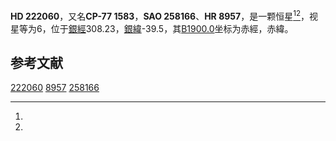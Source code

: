 {{Starbox begin
| name = HD 222060
}}
{{Starbox observe
| epoch = [[J2000.0|J2000.0]]
| constell = {{星座名待查}}<ref name=SIMBAD>{{cite web
 | url=http://simbad.u-strasbg.fr/simbad/sim-id?Ident=HR+8957
 | title =Pulsating variable Star
 | publisher=Centre de Données astronomiques de Strasbourg
 | work=SIMBAD
 | accessdate=2012-07-13}}</ref><ref name=DATA>{{cite web
 | url=http://vizier.u-strasbg.fr/viz-bin/VizieR-5?-out.add=.&-source=5050&-corr=PK=HR&-out.max=9999&HR=8957
 | title=VizieR Detailed Page
 | accessdate=2012-07-13
 | archive-date=2016-03-05
 | archive-url=https://web.archive.org/web/20160305021602/http://vizier.u-strasbg.fr/viz-bin/VizieR-5?-out.add=.&-source=5050&-corr=PK=HR&-out.max=9999&HR=8957
 | dead-url=no
 }}</ref>
| 星官 = 
| ra = {{RA|23|38|24.1}}<ref name=SIMBAD /><ref name=DATA />
| dec = {{DEC|-76|52|12}}<ref name=SIMBAD /><ref name=DATA />
| appmag_v = 6<ref name=SIMBAD /><ref name=DATA />
}}
{{Starbox character
| class = K0-2III<ref name=SIMBAD /><ref name=DATA />
| b-v = 0.9<ref name=SIMBAD /><ref name=DATA />
| u-b = 0.65<ref name=SIMBAD /><ref name=DATA />
| r-i = <ref name=SIMBAD /><ref name=DATA />
| variable = 
}}
{{Starbox astrometry
| radial_v = 0.65
| prop_mo_ra = 2
| parallax = 
| p_error = 
}}
{{Starbox catalog
| names =CP-77 1583，[[SAO星表|SAO]] 258166，[[HD星表|HD]] 222060，[[HR星表|HR]] 8957}}
{{Starbox reference |Simbad=HR+8957}}
{{Starbox end}}

'''HD 222060'''，又名'''CP-77 1583'''，'''SAO 258166'''、'''HR 8957'''，是一颗恒星<ref name=SIMBAD /><ref name=DATA />，视星等为6，位于[[銀道座標系|銀經]]308.23，[[銀道座標系|銀緯]]-39.5，其[[B1900.0|B1900.0]]坐标为赤經{{RA|23|32|11.1}}，赤緯{{DEC|-77|-39.5|22}}。

== 参考文献 ==
{{reflist}}

{{star-stub}}

[[Category:HD和HDE天體|222060]]
[[Category:HR天體|8957]]
[[Category:SAO天體|258166]]